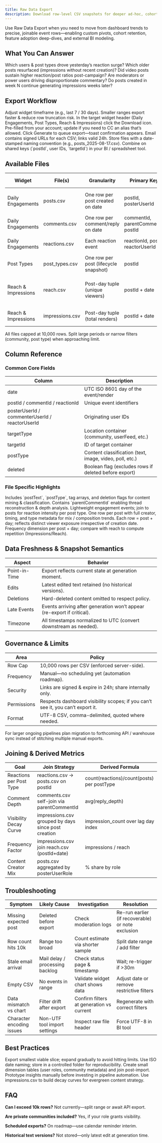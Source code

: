 ```yaml
---
title: Raw Data Export
description: Download row-level CSV snapshots for deeper ad‑hoc, cohort, and anomaly analysis beyond on-screen dashboard visualizations.
---
```


<Info>
Use Raw Data Export when you need to move from dashboard trends to precise, joinable event rows—enabling custom pivots, cohort retention, feature adoption deep-dives, and external BI modeling.
</Info>


## What You Can Answer

<Tabs>
  <Tab title="Engagement Spike Root Cause">Which users & post types drove yesterday’s reaction surge?</Tab>
  <Tab title="Long Tail Visibility">Which older posts resurfaced (impressions without recent creation)?</Tab>
  <Tab title="Format Performance">Did video posts sustain higher reaction/post ratios post-campaign?</Tab>
  <Tab title="Role Analysis">Are moderators or power users driving disproportionate commentary?</Tab>
  <Tab title="Cohort Retention">Do posts created in week N continue generating impressions weeks later?</Tab>
</Tabs>

## Export Workflow

<Steps>
  <Step title="Select Date Range">Adjust widget timeframe (e.g., last 7 / 30 days). Smaller ranges export faster & reduce row truncation risk.</Step>
  <Step title="Open Widget Menu">In the target widget header (Daily Engagements, Post Types, Reach & Impressions) click the Download icon.</Step>
  <Step title="Confirm Email">Pre-filled from your account; update if you need to CC an alias that’s allowed.</Step>
  <Step title="Generate Snapshot">Click Generate to queue export—toast confirmation appears.</Step>
  <Step title="Retrieve Email Links">Email contains signed URLs for each CSV; links valid 24h.</Step>
  <Step title="Archive & Version">Store files with a date-stamped naming convention (e.g., posts_2025-08-17.csv).</Step>
  <Step title="Join & Analyze">Combine on shared keys (`postId`, user IDs, `targetId`) in your BI / spreadsheet tool.</Step>
</Steps>

## Available Files

| Widget              | File(s) | Granularity | Primary Keys | Typical Question |
|---------------------|--------|-------------|--------------|------------------|
| Daily Engagements   | posts.csv | One row per post created on date | postId, posterUserId | Which creators spiked output? |
| Daily Engagements   | comments.csv | One row per comment/reply on date | commentId, parentCommentId, postId | Where did discussion concentrate? |
| Daily Engagements   | reactions.csv | Each reaction event | reactionId, postId, reactorUserId | Are reactions broad or concentrated? |
| Post Types          | post_types.csv | One row per post (lifecycle snapshot) | postId | Are video posts share increasing? |
| Reach & Impressions | reach.csv | Post-day tuple (unique viewers) | postId + date | Which dormant posts regained visibility? |
| Reach & Impressions | impressions.csv | Post-day tuple (total renders) | postId + date | Frequency vs reach divergence? |

<Info>All files capped at 10,000 rows. Split large periods or narrow filters (community, post type) when approaching limit.</Info>

## Column Reference

### Common Core Fields

| Column | Description |
|--------|-------------|
| date | UTC ISO 8601 day of the event/render |
| postId / commentId / reactionId | Unique event identifiers |
| posterUserId / commenterUserId / reactorUserId | Originating user IDs |
| targetType | Location container (community, userFeed, etc.) |
| targetId | ID of target container |
| postType | Content classification (text, image, video, poll, etc.) |
| deleted | Boolean flag (excludes rows if deleted before export) |

### File Specific Highlights

<AccordionGroup>
  <Accordion title="posts.csv">Includes `postText`, `postType`, tag arrays, and deletion flags for content mining & classification.</Accordion>
  <Accordion title="comments.csv">Contains `parentCommentId` enabling thread reconstruction & depth analysis.</Accordion>
  <Accordion title="reactions.csv">Lightweight engagement events; join to posts for reaction intensity per post type.</Accordion>
  <Accordion title="post_types.csv">One row per post with full creator, timing, and type metadata for mix / composition trends.</Accordion>
  <Accordion title="reach.csv">Each row = post + day; reflects distinct viewer exposure irrespective of creation date.</Accordion>
  <Accordion title="impressions.csv">Frequency dimension per post + day; compare with reach to compute repetition (Impressions/Reach).</Accordion>
</AccordionGroup>

## Data Freshness & Snapshot Semantics

| Aspect | Behavior |
|--------|----------|
| Point-in-Time | Export reflects current state at generation moment. |
| Edits | Latest edited text retained (no historical versions). |
| Deletions | Hard-deleted content omitted to respect policy. |
| Late Events | Events arriving after generation won’t appear (re-export if critical). |
| Timezone | All timestamps normalized to UTC (convert downstream as needed). |

## Governance & Limits

| Area | Policy |
|------|--------|
| Row Cap | 10,000 rows per CSV (enforced server-side). |
| Frequency | Manual—no scheduling yet (automation roadmap). |
| Security | Links are signed & expire in 24h; share internally only. |
| Permissions | Respects dashboard visibility scopes; if you can’t see it, you can’t export it. |
| Format | UTF-8 CSV, comma-delimited, quoted where needed. |

<Info>For larger ongoing pipelines plan migration to forthcoming API / warehouse sync instead of stitching multiple manual exports.</Info>

## Joining & Derived Metrics

| Goal | Join Strategy | Derived Formula |
|------|---------------|-----------------|
| Reactions per Post Type | reactions.csv → posts.csv on postId | count(reactions)/count(posts) per postType |
| Comment Depth | comments.csv self-join via parentCommentId | avg(reply_depth) |
| Visibility Decay Curve | impressions.csv grouped by days since post creation | impression_count over lag day index |
| Frequency Factor | impressions.csv join reach.csv (postId+date) | impressions / reach |
| Content Creator Mix | posts.csv aggregated by posterUserRole | % share by role |

## Troubleshooting

| Symptom | Likely Cause | Investigation | Resolution |
|---------|-------------|---------------|-----------|
| Missing expected post | Deleted before export | Check moderation logs | Re-run earlier (if recoverable) or note exclusion |
| Row count hits 10k | Range too broad | Count estimate via shorter sample | Split date range / add filter |
| Stale email arrival | Mail delay / processing backlog | Check status page & timestamp | Wait; re-trigger if >30m |
| Empty CSV | No events in range | Validate widget chart shows data | Adjust date or remove restrictive filters |
| Data mismatch vs chart | Filter drift after export | Confirm filters at generation vs current | Regenerate with correct filters |
| Character encoding issues | Non-UTF tool import settings | Inspect raw file header | Force UTF-8 in BI tool |

## Best Practices

<AccordionGroup>
  <Accordion title="Narrow First">Export smallest viable slice; expand gradually to avoid hitting limits.</Accordion>
  <Accordion title="Version Files">Use ISO date naming; store in a controlled folder for reproducibility.</Accordion>
  <Accordion title="Pre-Join Profiles">Create small dimension tables (user roles, community metadata) and join post-import.</Accordion>
  <Accordion title="Automate Later">Prototype insights manually before investing in pipeline automation.</Accordion>
  <Accordion title="Retention Modeling">Use impressions.csv to build decay curves for evergreen content strategy.</Accordion>
</AccordionGroup>

## FAQ

**Can I exceed 10k rows?** Not currently—split range or await API export.

**Are private communities included?** Yes, if your role grants visibility.

**Scheduled exports?** On roadmap—use calendar reminder interim.

**Historical text versions?** Not stored—only latest edit at generation time.

